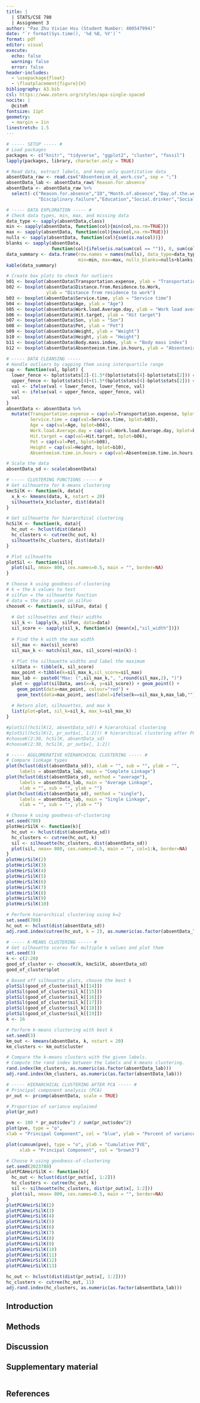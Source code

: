 ```yaml
---
title: |
  | STATS/CSE 780
  | Assignment 3
author: "Pao Zhu Vivian Hsu (Student Number: 400547994)"
date: "`r format(Sys.time(), '%d %B, %Y')`"
format: pdf
editor: visual
execute:
  echo: false
  warning: false
  error: false
header-includes:
  - \usepackage{float}
  - \floatplacement{figure}{H}
bibliography: A3.bib
csl: https://www.zotero.org/styles/apa-single-spaced
nocite: |
  @citeR
fontsize: 11pt
geometry: 
  - margin = 1in
linestretch: 1.5
---
```


\newpage

```r
# ----- SETUP ----- #
# Load packages
packages <- c("knitr", "tidyverse", "ggplot2", "cluster", "fossil")
lapply(packages, library, character.only = TRUE)

# Read data, extract labels, and keep only quantitative data
absentData_raw <- read.csv("Absenteeism_at_work.csv", sep = ";")
absentData_lab <- absentData_raw$`Reason.for.absence`
absentData <- absentData_raw %>% 
  select(-c("Reason.for.absence","ID","Month.of.absence","Day.of.the.week","Seasons",
            "Disciplinary.failure","Education","Social.drinker","Social.smoker"))
```

```r
# ----- DATA EXPLORATION ----- #
# Check data types, min, max, and missing data
data_type <- sapply(absentData,class)
min <- sapply(absentData, function(col){min(col,na.rm=TRUE)})
max <- sapply(absentData, function(col){max(col,na.rm=TRUE)})
nulls <- sapply(absentData, function(col){sum(is.na(col))})
blanks <- sapply(absentData, 
                 function(col){ifelse(is.na(sum(col == "")), 0, sum(col == ""))})
data_summary <- data.frame(row.names = names(nulls), data_type=data_type, 
                           min=min, max=max, nulls_blanks=nulls+blanks)
kable(data_summary)

```

```r
# Create box plots to check for outliers
b01 <- boxplot(absentData$Transportation.expense, ylab = "Transportation Expense")
b02 <- boxplot(absentData$Distance.from.Residence.to.Work, 
               ylab = "Distance from residence to work")
b03 <- boxplot(absentData$Service.time, ylab = "Service time")
b04 <- boxplot(absentData$Age, ylab = "Age")
b05 <- boxplot(absentData$Work.load.Average.day, ylab = "Work load average per day")
b06 <- boxplot(absentData$Hit.target, ylab = "Hit target")
b07 <- boxplot(absentData$Son, ylab = "Son")
b08 <- boxplot(absentData$Pet, ylab = "Pet")
b09 <- boxplot(absentData$Weight, ylab = "Weight")
b10 <- boxplot(absentData$Height, ylab = "Height")
b11 <- boxplot(absentData$Body.mass.index, ylab = "Body mass index")
b12 <- boxplot(absentData$Absenteeism.time.in.hours, ylab = "Absenteeism time in hours")

```

```r
# ----- DATA CLEANSING -----
# Handle outliers by capping them using interquartile range
cap <- function(val, bplot) {
  lower_fence <- bplot$stats[2]-(1.5*(bplot$stats[4]-bplot$stats[2])) #Q1-1.5*IQR
  upper_fence <- bplot$stats[4]+(1.5*(bplot$stats[4]-bplot$stats[2])) #Q3+1.5*IQR
  val <- ifelse(val < lower_fence, lower_fence, val)
  val <- ifelse(val > upper_fence, upper_fence, val)
  val
}
absentData <- absentData %>% 
  mutate(Transportation.expense = cap(val=Transportation.expense, bplot=b01),
         Service.time = cap(val=Service.time, bplot=b03),
         Age = cap(val=Age, bplot=b04),
         Work.load.Average.day = cap(val=Work.load.Average.day, bplot=b05),
         Hit.target = cap(val=Hit.target, bplot=b06),
         Pet = cap(val=Pet, bplot=b08),
         Height = cap(val=Height, bplot=b10),
         Absenteeism.time.in.hours = cap(val=Absenteeism.time.in.hours, bplot=b12))

# Scale the data
absentData_sd <- scale(absentData)

```

```r
# ----- CLUSTERING FUNCTIONS ----- #
# Get silhouette for k-means clustering
kmcSilK <- function(k, data){
  x_k <- kmeans(data, k, nstart = 20)
  silhouette(x_k$cluster, dist(data))
}

# Get silhouette for hierarchical clustering
hcSilK <- function(k, data){
  hc_out <- hclust(dist(data)) 
  hc_clusters <- cutree(hc_out, k) 
  silhouette(hc_clusters, dist(data))
}

# Plot silhouette
plotSil <- function(sil){
  plot(sil, nmax= 800, cex.names=0.5, main = "", border=NA)
}

# Choose k using goodness-of-clustering
# k = the k values to test
# silFun = the silhouette function
# data = the data used in silFun
chooseK <- function(k, silFun, data) {
  
  # Get silhouettes and their widths
  sil_k <- lapply(k, silFun, data=data)
  sil_score <- sapply(sil_k, function(x) {mean(x[,"sil_width"])})
  
  # Find the k with the max width
  sil_max <- max(sil_score)
  sil_max_k <- match(sil_max, sil_score)+min(k)-1
  
  # Plot the silhouette widths and label the maximum
  silData <- tibble(k, sil_score)
  max_point <-tibble(k=sil_max_k,sil_score=sil_max)
  max_lab <- paste0("Max: (",sil_max_k,", ",round(sil_max,2), ")")
  plot <- ggplot(silData, aes(x=k, y=sil_score)) + geom_point() + 
    geom_point(data=max_point, colour="red") +
    geom_text(data=max_point, aes(label=ifelse(k==sil_max_k,max_lab,""), color="red"),hjust=0,vjust=0)
  
  # Return plot, silhouettes, and max k
  list(plot=plot, sil_k=sil_k, max_k=sil_max_k)
}

#plotSil(hcSilK(2, absentData_sd)) # hierarchical clustering
#plotSil(hcSilK(2, pr_out$x[, 1:2])) # hierarchical clustering after PCA
#chooseK(2:30, hcSilK, absentData_sd)
#chooseK(2:30, hcSilK, pr_out$x[, 1:2])

```


```r
# ----- AGGLOMERATIVE HIERARCHICAL CLUSTERING ----- #
# Compare linkage types
plot(hclust(dist(absentData_sd)), xlab = "", sub = "", ylab = "", 
     labels = absentData_lab, main = "Complete Linkage")
plot(hclust(dist(absentData_sd), method = "average"), 
     labels = absentData_lab, main = "Average Linkage", 
     xlab = "", sub = "", ylab = "")
plot(hclust(dist(absentData_sd), method = "single"), 
     labels = absentData_lab, main = "Single Linkage", 
     xlab = "", sub = "", ylab = "")

```

```r
# Choose k using goodness-of-clustering
set.seed(780)
plotHeirSilK <- function(k){
  hc_out <- hclust(dist(absentData_sd)) 
  hc_clusters <- cutree(hc_out, k) 
  sil <- silhouette(hc_clusters, dist(absentData_sd))
  plot(sil, nmax= 800, cex.names=0.5, main = "", col=1:k, border=NA)
}
plotHeirSilK(2)
plotHeirSilK(3)
plotHeirSilK(4)
plotHeirSilK(5)
plotHeirSilK(6)
plotHeirSilK(7)
plotHeirSilK(8)
plotHeirSilK(9)
plotHeirSilK(10)

```

```r
# Perform hierarchical clustering using k=2
set.seed(780)
hc_out <- hclust(dist(absentData_sd)) 
adj.rand.index(cutree(hc_out, k = 2), as.numeric(as.factor(absentData_lab)))
```


```r
# ----- K-MEANS CLUSTERING ----- #
# Get silhouette scores for multiple k values and plot them
set.seed(3)
k <- c(2:20)
good_of_cluster <- chooseK(k, kmcSilK, absentData_sd)
good_of_cluster$plot
```

```r
# Based off silhouette plots, choose the best k
plotSil(good_of_cluster$sil_k[[14]])
plotSil(good_of_cluster$sil_k[[15]])
plotSil(good_of_cluster$sil_k[[16]])
plotSil(good_of_cluster$sil_k[[17]])
plotSil(good_of_cluster$sil_k[[18]])
plotSil(good_of_cluster$sil_k[[19]])
k <- 16

```

```r
# Perform k-means clustering with best k
set.seed(3)
km_out <- kmeans(absentData, k, nstart = 20) 
km_clusters <- km_out$cluster

# Compare the k-means clusters with the given labels. 
# Compute the rand index between the labels and k-means clustering.
rand.index(km_clusters, as.numeric(as.factor(absentData_lab)))
adj.rand.index(km_clusters, as.numeric(as.factor(absentData_lab)))

```

```r
# ----- HIERARCHICAL CLUSTERING AFTER PCA ----- #
# Principal component analysis (PCA)
pr_out <- prcomp(absentData, scale = TRUE)

# Proportion of variance explained
plot(pr_out)

```

```r
pve <- 100 * pr_out$sdev^2 / sum(pr_out$sdev^2)  
plot(pve, type = "o",
xlab = "Principal Component", col = "blue", ylab = "Percent of variance explained (PVE)")

```

```r
plot(cumsum(pve), type = "o", ylab = "Cumulative PVE",
     xlab = "Principal Component", col = "brown3")

```

```r
# Choose k using goodness-of-clustering
set.seed(2023780)
plotPCAHeirSilK <- function(k){
  hc_out <- hclust(dist(pr_out$x[, 1:2])) 
  hc_clusters <- cutree(hc_out, k) 
  sil <- silhouette(hc_clusters, dist(pr_out$x[, 1:2]))
  plot(sil, nmax= 800, cex.names=0.5, main = "", border=NA)
}
plotPCAHeirSilK(2)
plotPCAHeirSilK(3)
plotPCAHeirSilK(4)
plotPCAHeirSilK(5)
plotPCAHeirSilK(6)
plotPCAHeirSilK(7)
plotPCAHeirSilK(8)
plotPCAHeirSilK(9)
plotPCAHeirSilK(10)
plotPCAHeirSilK(11)
plotPCAHeirSilK(12)
plotPCAHeirSilK(13)

```

```r
hc_out <- hclust(dist(dist(pr_out$x[, 1:2]))) 
hc_clusters <- cutree(hc_out, 11) 
adj.rand.index(hc_clusters, as.numeric(as.factor(absentData_lab)))
```




## Introduction


## Methods


## Discussion


\newpage

## Supplementary material

```r
```

\newpage

## References

::: {#refs}
:::
